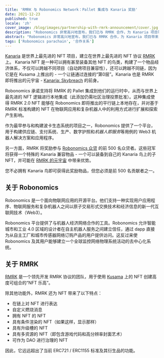 ```yaml
---
title: 'RMRK 与 Robonomics Network：Pallet 集成与 Kanaria 奖励'
date: 2021-12-23
published: true
locale: 'zh'
cover_image: /blog/images/partnership-with-rmrk-announcement/cover.jpg
description: "Robonomics 非常高兴地宣布，我们已与 RMRK 合作，为 Kanaria 项目带来了机器人主题，并支持 RMRK2.0 标准！Kanaria 是世界上最先进的 NFT 项目，建立在世界上最先进的 NFT 协议 RMRK 上。"
abstract: "Robonomics 非常高兴地宣布，我们已与 RMRK 合作，为 Kanaria 项目带来了机器人主题，并支持 RMRK2.0 标准！Kanaria 是世界上最先进的 NFT 项目，建立在世界上最先进的 NFT 协议 RMRK 上。"
tags: ['Robonomics parachain', '合作关系']
---
```


[Kanaria](https://kanaria.rmrk.app/) 是世界上最先进的 NFT 项目，建立在世界上最先进的 NFT 协议 [RMRK](https://rmrk.app/) 上。
Kanaria NFT 是一种可以拥有甚至装备其他 NFT 的鸟类，构建了一个物品经济体系，不仅可以跨越不同项目（自动跨项目兼容性），还可以跨越不同链，因为它是在 Kusama 上推出的 - 一个让链通过连接的“第0层”。Kanaria 也是 RMRK 即将推出的元宇宙 - [Kanaria: Skybreach](https://url.rmrk.app/meta) 的前身。

Robonomics 承诺支持将 RMRK 的 Pallet 集成到他们的运行时中，从而与世界上最先进的 NFT 逻辑进行本地集成（此添加仍需社区治理投票批准）。这种集成使得 RMRK 2.0 NFT 能够在 Robonomics 即将推出的平行链上本地存在，并对基于 RMRK 标准构建的 NFT 在物联网应用和复杂机器人中的利用方式进行扩展和探索产生影响。

作为最早参与和构建波卡生态系统的项目之一，Robonomics 提供了一个平台，用于构建供应链、支付系统、生产、数字护照和*机器人即服务*等用例的 Web3 机器人解决方案和应用程序。

另一方面，RMRK 将奖励参与 [Robonomics 众贷](https://robonomics.network/kusama-slot/) 的前 500 名众贷者。这些冠军将获得一个特殊的 Kanaria 兼容物品 - 一个可以装备到自己的 Kanaria 鸟上的子 NFT，并可能在 [RMRK 的元宇宙](https://url.rmrk.app/meta) 中带来优势。

您不必拥有 Kanaria 鸟即可获得此奖励物品，但您必须是前 500 名贡献者之一。

## 关于 Robonomics

Robonomics 是一个面向物联网应用的开源平台。他们支持一种实现用户应用程序、物联网服务和复杂机器人之间以原子交易形式交换技术和经济信息的新一代互联网技术（Web3）。

Robonomics 平台提供了与机器人经济网络合作的工具。Robonomics 允许智能城市和工业 4.0 区域的设计者在自主机器人服务之间建立信任，通过 dapp 直接为从自主工厂和城市传感器网络订购产品的用户提供访问。这反过来使 Robonomics 及其用户能够建立一个全球监控网络物理系统活动的去中心化系统。

## 关于 RMRK

[RMRK](https://rmrk.app/) 是一个领先开发 RMRK 协议的团队，用于使用 [Kusama](https://kusama.network/) 上的 NFT 创建高度可组合的“NFT 乐高”。

除其他功能外，RMRK 还为 NFT 带来了以下特点：

* 在链上对 NFT 进行表达
* 自定义燃烧消息
* 拥有 NFT 的 NFT
* 具有条件渲染的 NFT（如果这样，显示那样）
* 具有升级槽的 NFT
* 具有多资源的 NFT（即包含游戏代码和高分辨率封面艺术）
* 可作为 DAO 进行治理的 NFT

因此，它远远超出了当前 ERC721 / ERC1155 标准及其衍生品的功能。